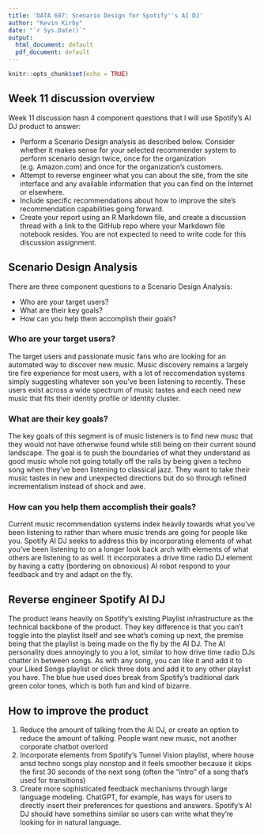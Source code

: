 ```yaml
---
title: 'DATA 607: Scenario Design for Spotify''s AI DJ'
author: "Kevin Kirby"
date: "`r Sys.Date()`"
output:
  html_document: default
  pdf_document: default
---
```


```r
knitr::opts_chunk$set(echo = TRUE)
```

## Week 11 discussion overview

Week 11 discussion hasn 4 component questions that I will use Spotify's AI DJ product to answer:

* Perform a Scenario Design analysis as described below.  Consider whether it makes sense for your selected recommender system to perform scenario design twice, once for the organization (e.g. Amazon.com) and once for the organization's customers.
* Attempt to reverse engineer what you can about the site, from the site interface and any available information that you can find on the Internet or elsewhere.
* Include specific recommendations about how to improve the site's recommendation capabilities going forward. 
* Create your report using an R Markdown file, and create a discussion thread with a link to the GitHub repo where your Markdown file notebook resides.  You are not expected to need to write code for this discussion assignment.

## Scenario Design Analysis

There are three component questions to a Scenario Design Analysis:

* Who are your target users?
* What are their key goals?
* How can you help them accomplish their goals?

### Who are your target users?

The target users and passionate music fans who are looking for an automated way to discover new music. Music discovery remains a largely tire fire experience for most users, with a lot of reccomendation systems simply suggesting whatever son you've been listening to recently. These users exist across a wide spectrum of music tastes and each need new music that fits their identity profile or identity cluster.

### What are their key goals?

The key goals of this segment is of music listeners is to find new musc that they would not have otherwise found while still being on their current sound landscape. The goal is to push the boundaries of what they understand as good music whole not going totally off the rails by being given a techno song when they've been listening to classical jazz. They want to take their music tastes in new and unexpected directions but do so through refined incrementalism instead of shock and awe.

### How can you help them accomplish their goals?

Current music recommendation systems index heavily towards what you've been listening to rather than where music trends are going for people like you. Spotify AI DJ seeks to address this by incorporating elements of what you've been listening to on a longer look back arch with elements of what others are listening to as well. It incorporates a drive time radio DJ element by having a catty (bordering on obnoxious) AI robot respond to your feedback and try and adapt on the fly. 

## Reverse engineer Spotify AI DJ

The product leans heavily on Spotify's existing Playlist infrastructure as the technical backbone of the product. They key difference is that you can't toggle into the playlist itself and see what's coming up next, the premise being that the playlist is being made on the fly by the AI DJ. The AI personality does annoyingly to you a lot, similar to how drive time radio DJs chatter in between songs. As with any song, you can like it and add it to your Liked Songs playlist or click three dots and add it to any other playlist you have. The blue hue used does break from Spotify's traditional dark green color tones, which is both fun and kind of bizarre. 

## How to improve the product

1. Reduce the amount of talking from the AI DJ, or create an option to reduce the amount of talking. People want new music, not another corporate chatbot overlord
2. Incorporate elements from Spotify's Tunnel Vision playlist, where house ansd techno songs play nonstop and it feels smoother because it skips the first 30 seconds of the next song (often the "intro" of a song that's used for transitions)
3. Create more sophisticated feedback mechanisms through large language modeling. ChatGPT, for example, has ways for users to directly insert their preferences for questions and answers. Spotify's AI DJ should have somethins similar so users can write what they're looking for in natural language.



